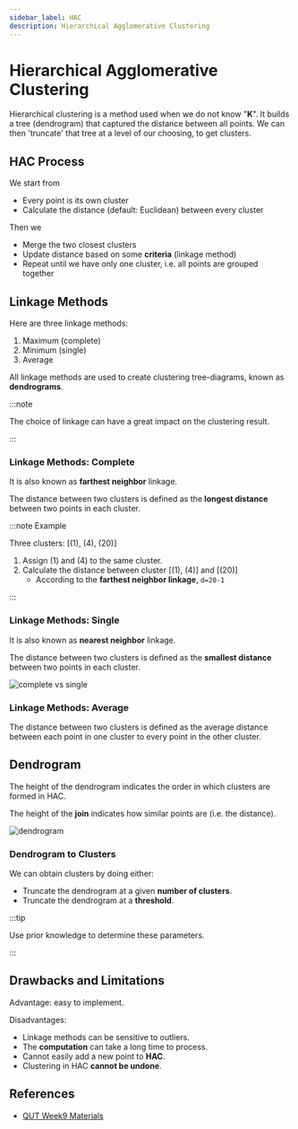 ```yaml
---
sidebar_label: HAC
description: Hierarchical Agglomerative Clustering
---
```



# Hierarchical Agglomerative Clustering

Hierarchical clustering is a method used when we do not know "**K**".
It builds a tree (dendrogram) that captured the distance between all points. We can then 'truncate' that tree at a level of our choosing, to get clusters.

## HAC Process

We start from

- Every point is its own cluster
- Calculate the distance (default: Euclidean) between every cluster

Then we

- Merge the two closest clusters
- Update distance based on some **criteria** (linkage method)
- Repeat until we have only one cluster, i.e. all points are grouped together

<YouTubeVideo
  caption="StatQuest: Hierarchical Clustering"
  src="https://www.youtube.com/embed/7xHsRkOdVwo"
/>

## Linkage Methods

Here are three linkage methods:

1. Maximum (complete)
2. Minimum (single)
3. Average

All linkage methods are used to create clustering tree-diagrams, known as **dendrograms**.

:::note

The choice of linkage can have a great impact on the clustering result.

:::

### Linkage Methods: Complete

It is also known as **farthest neighbor** linkage.

The distance between two clusters is defined as the **longest distance** between two points in each cluster.

:::note Example

Three clusters: [(1), (4), (20)]

1. Assign (1) and (4) to the same cluster.
2. Calculate the distance between cluster [(1), (4)] and [(20)]
   - According to the **farthest neighbor linkage**, `d=20-1`

:::

### Linkage Methods: Single

It is also known as **nearest neighbor** linkage.

The distance between two clusters is defined as the **smallest distance** between two points in each cluster.

![complete vs single](_assets-09/max-min-linkage-methods.png)

### Linkage Methods: Average

The distance between two clusters is defined as the average distance between each point in one cluster to every point in the other cluster.

## Dendrogram

The height of the dendrogram indicates the order in which clusters are formed in HAC.

The height of the **join** indicates how similar points are (i.e. the distance).

![dendrogram](_assets-09/dendrogram.png)

### Dendrogram to Clusters

We can obtain clusters by doing either:

- Truncate the dendrogram at a given **number of clusters**.
- Truncate the dendrogram at a **threshold**.

:::tip

Use prior knowledge to determine these parameters.

:::

## Drawbacks and Limitations

Advantage: easy to implement.

Disadvantages:

- Linkage methods can be sensitive to outliers.
- The **computation** can take a long time to process.
- Cannot easily add a new point to **HAC**.
- Clustering in HAC **cannot be undone**.

## References

- [QUT Week9 Materials](https://github.com/xiaohai-huang/cab420-workspace/tree/master/work/machine-learning/week9)
